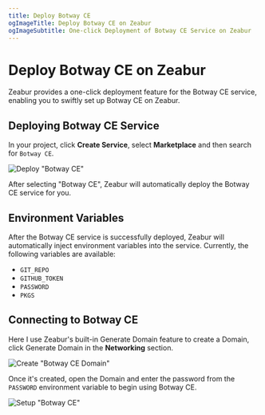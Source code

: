 ```yaml
---
title: Deploy Botway CE
ogImageTitle: Deploy Botway CE on Zeabur
ogImageSubtitle: One-click Deployment of Botway CE Service on Zeabur
---
```


# Deploy Botway CE on Zeabur

Zeabur provides a one-click deployment feature for the Botway CE service, enabling you to swiftly set up Botway CE on Zeabur.

## Deploying Botway CE Service

In your project, click **Create Service**, select **Marketplace** and then search for `Botway CE`.

![Deploy "Botway CE"](/marketplace/botwayce/deploy-botwayce.gif)

After selecting "Botway CE", Zeabur will automatically deploy the Botway CE service for you.

## Environment Variables

After the Botway CE service is successfully deployed, Zeabur will automatically inject environment variables into the service. Currently, the following variables are available:

- `GIT_REPO`
- `GITHUB_TOKEN`
- `PASSWORD`
- `PKGS`

## Connecting to Botway CE

Here I use Zeabur's built-in Generate Domain feature to create a Domain, click Generate Domain in the **Networking** section.

![Create "Botway CE Domain"](/marketplace/botwayce/gen-botwayce-domain.gif)

Once it's created, open the Domain and enter the password from the `PASSWORD` environment variable to begin using Botway CE.

![Setup "Botway CE"](/marketplace/botwayce/setup-botwayce.gif)